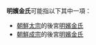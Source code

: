 '''明嬪金氏'''可能指以下其中一項：
* [[朝鮮太宗|朝鮮太宗]]的後宮[[明嬪金氏_(朝鮮太宗)|明嬪金氏]]
* [[朝鮮成宗|朝鮮成宗]]的後宮[[明嬪金氏_(朝鮮成宗)|明嬪金氏]]


{{disambig|Cat=四字封號消歧義}}